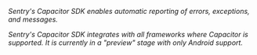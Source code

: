 <Note>

_Sentry's Capacitor SDK enables automatic reporting of errors, exceptions, and messages._

_Sentry's Capacitor SDK integrates with all frameworks where Capacitor is supported. It is currently in a "preview" stage with only Android support._

</Note>
